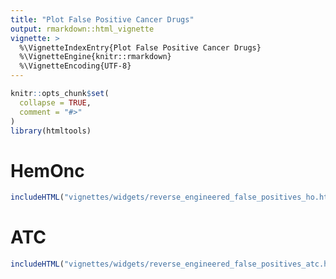 ```yaml
---
title: "Plot False Positive Cancer Drugs"
output: rmarkdown::html_vignette
vignette: >
  %\VignetteIndexEntry{Plot False Positive Cancer Drugs}
  %\VignetteEngine{knitr::rmarkdown}
  %\VignetteEncoding{UTF-8}
---
```


```r
knitr::opts_chunk$set(
  collapse = TRUE,
  comment = "#>"
)
library(htmltools)
```

# HemOnc   

```r
includeHTML("vignettes/widgets/reverse_engineered_false_positives_ho.html")
```

# ATC 

```r
includeHTML("vignettes/widgets/reverse_engineered_false_positives_atc.html")
```
